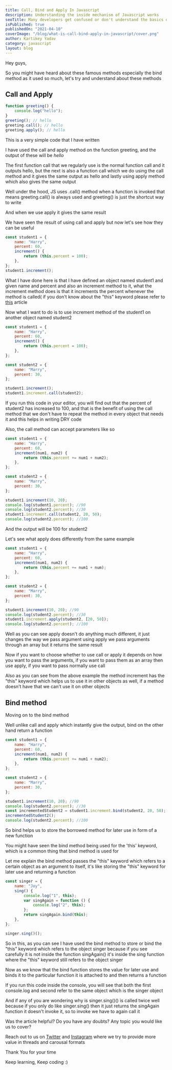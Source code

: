 ```yaml
---
title: Call, Bind and Apply In Javascript
description: Understanding the inside mechanism of Javascript works
seoTitle: Many developers get confused or don't understand the basics of call, bind, and apply, in this article, you will understand everything related to call, bind and apply
isPublished: true
publishedOn: "2021-04-10"
coverImage: "/blog/what-is-call-bind-apply-in-javascript/cover.png"
author: Kartikey Yadav
category: javascript
layout: blog
---
```


Hey guys,

So you might have heard about these famous methods especially the bind method as it used so much, let's try and understand about these methods

## Call and Apply

```javascript
function greeting() {
	console.log("hello");
}
greeting(); // hello
greeting.call(); // hello
greeting.apply(); // hello
```

This is a very simple code that I have written

I have used the call and apply method on the function greeting, and the output of these will be _hello_

The first function call that we regularly use is the normal function call and it outputs hello, but the next is also a function call which we do using the call method and it gives the same output as hello and lastly using apply method which also gives the same output

Well under the hood, JS uses .call() method when a function is invoked that means greeting.call() is always used and greeting() is just the shortcut way to write

And when we use apply it gives the same result

We have seen the result of using call and apply but now let's see how they can be useful

```javascript
const student1 = {
	name: "Harry",
	percent: 60,
	increment() {
		return (this.percent = 100);
	},
};
student1.increment();
```

What I have done here is that I have defined an object named student1 and given name and percent and also an increment method to it, what the increment method does is that it increments the percent whenever the method is called( if you don't know about the "this" keyword please refer to [this](https://www.aviatecoders.com/javascript/how-this-keyword-works-in-javascript) article

Now what I want to do is to use increment method of the student1 on another object named student2

```javascript
const student1 = {
	name: "Harry",
	percent: 60,
	increment() {
		return (this.percent = 100);
	},
};

const student2 = {
	name: "Marry",
	percent: 30,
};

student1.increment();
student1.increment.call(student2);
```

If you run this code in your editor, you will find out that the percent of student2 has increased to 100, and that is the benefit of using the call method that we don't have to repeat the method in every object that needs it and this helps in writing DRY code

Also, the call method can accept parameters like so

```javascript
const student1 = {
	name: "Harry",
	percent: 60,
	increment(num1, num2) {
		return (this.percent += num1 + num2);
	},
};

const student2 = {
	name: "Marry",
	percent: 30,
};

student1.increment(10, 20);
console.log(student1.percent); //90
console.log(student2.percent); //30
student1.increment.call(student2, 20, 50);
console.log(student2.percent); //100
```

And the output will be 100 for student2

Let's see what apply does differently from the same example

```javascript
const student1 = {
	name: "Harry",
	percent: 60,
	increment(num1, num2) {
		return (this.percent += num1 + num);
	},
};

const student2 = {
	name: "Marry",
	percent: 30,
};

student1.increment(10, 20); //90
console.log(student2.percent); //30
student1.increment.apply(student2, [20, 50]);
console.log(student2.percent); //100
```

Well as you can see apply doesn't do anything much different, it just changes the way we pass argument using apply we pass arguments through an array but it returns the same result

Now if you want to choose whether to use call or apply it depends on how you want to pass the arguments, if you want to pass them as an array then use apply, if you want to pass normally use call

Also as you can see from the above example the method increment has the "this" keyword which helps us to use it in other objects as well, if a method doesn't have that we can't use it on other objects

## Bind method

Moving on to the bind method

Well unlike call and apply which instantly give the output, bind on the other hand return a function

```javascript
const student1 = {
	name: "Harry",
	percent: 60,
	increment(num1, num2) {
		return (this.percent += num1 + num2);
	},
};

const student2 = {
	name: "Marry",
	percent: 30,
};

student1.increment(10, 20); //90
console.log(student2.percent); //30
const incrementedStudent2 = student1.increment.bind(student2, 20, 50);
incrementedStudent2();
console.log(student2.percent); //100
```

So bind helps us to store the borrowed method for later use in form of a new function

You might have seen the bind method being used for the 'this' keyword, which is a common thing that bind method is used for

Let me explain the bind method passes the "this" keyword which refers to a certain object as an argument to itself, it's like storing the "this" keyword for later use and returning a function

```javascript
const singer = {
	name: "Joy",
	sing() {
		console.log("1", this);
		var singAgain = function () {
			console.log("2", this);
		};
		return singAgain.bind(this);
	},
};

singer.sing()();
```

So in this, as you can see I have used the bind method to store or bind the "this" keyword which refers to the object singer because if you see carefully it is not inside the function singAgain() it's inside the sing function where the "this" keyword still refers to the object singer

Now as we know that the bind function stores the value for later use and binds it to the particular function it is attached to and then returns a function

If you run this code inside the console, you will see that both the first console.log and second refer to the same object which is the singer object

And if any of you are wondering why is singer.sing()() is called twice well because if you only do like singer.sing() then it just returns the singAgain function it doesn't invoke it, so to invoke we have to again call it

Was the article helpful? Do you have any doubts? Any topic you would like us to cover?

Reach out to us on [Twitter](https://twitter.com/aviatecoders) and [Instagram](https://instagram.com/aviatecoders) where we try to provide more value in threads and carousal formats

Thank You for your time

Keep learning, Keep coding :)

<!--EndFragment-->
